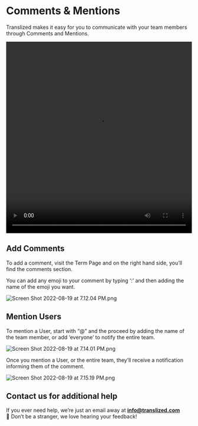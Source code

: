# Comments & Mentions

Translized makes it easy for you to communicate with your team members through Comments and Mentions.

<video width="100%" height="520" controls>
  <source src="/features/comments/Translized_-_Comments.mp4" type="video/mp4" />
</video>

## Add Comments

To add a comment, visit the Term Page and on the right hand side, you’ll find the comments section.

You can add any emoji to your comment by typing ‘:’ and then adding the name of the emoji you want.

![Screen Shot 2022-08-19 at 7.12.04 PM.png](/features/comments/Screen_Shot_2022-08-19_at_7.12.04_PM.png)

## Mention Users

To mention a User, start with “@” and the proceed by adding the name of the team member, or add ‘everyone’ to notify the entire team.

![Screen Shot 2022-08-19 at 7.14.01 PM.png](/features/comments/Screen_Shot_2022-08-19_at_7.14.01_PM.png)

Once you mention a User, or the entire team, they’ll receive a notification informing them of the comment.

![Screen Shot 2022-08-19 at 7.15.19 PM.png](/features/comments/Screen_Shot_2022-08-19_at_7.15.19_PM.png)

## Contact us for additional help

If you ever need help, we’re just an email away at **info@translized.com** 👋 Don’t be a stranger, we love hearing your feedback!
